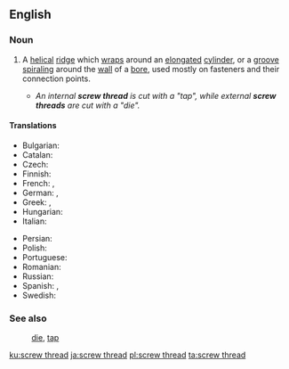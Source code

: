 ==English==

===Noun===
{{wikipedia}}
{{en-noun|head=[[screw]] [[thread]]}}
# {{context|engineering|lang=en}} A [[helical]] [[ridge]] which [[wrap#Verb|wrap]]s around an [[elongated]] [[cylinder]], or a [[groove]] [[spiral#Verb|spiraling]] around the [[wall]] of a [[bore]], used mostly on fasteners and their connection points.
#* ''An internal '''screw thread''' is cut with a "tap", while external '''screw threads''' are cut with a "die".''

====Translations====
{{trans-top|helical ridge or groove}}
* Bulgarian: {{t|bg|резба|f|tr=rezbá|sc=Cyrl}}
* Catalan: {{t|ca|solc|m}}
* Czech: {{t+|cs|závit|m}}
* Finnish: {{t|fi|kierre}}
* French: {{t+|fr|filetage|m}}, {{t+|fr|filet|m}}
* German: {{t+|de|Gewinde|n}}, {{t|de|Gewindegang|m}}
* Greek: {{t+|el|σπείρωμα|n}}, {{t+|el|πάσο|n}}
* Hungarian: {{t+|hu|menet}}
* Italian: {{t+|it|filetto|m}}
{{trans-mid}}
* Persian: {{t+|fa|رزوه|tr=rezve|sc=fa-Arab}}
* Polish: {{t|pl|gwint|m}}
* Portuguese: {{t+|pt|rosca|f}}
* Romanian: {{t+|ro|filet|n}}
* Russian: {{t+|ru|резьба́|f}}
* Spanish: {{t|es|rosca|f}}, {{t|es|filete|m}}
* Swedish: {{t+|sv|gänga|c}}
{{trans-bottom}}

===See also===
: [[die]], [[tap]]

[[ku:screw thread]]
[[ja:screw thread]]
[[pl:screw thread]]
[[ta:screw thread]]